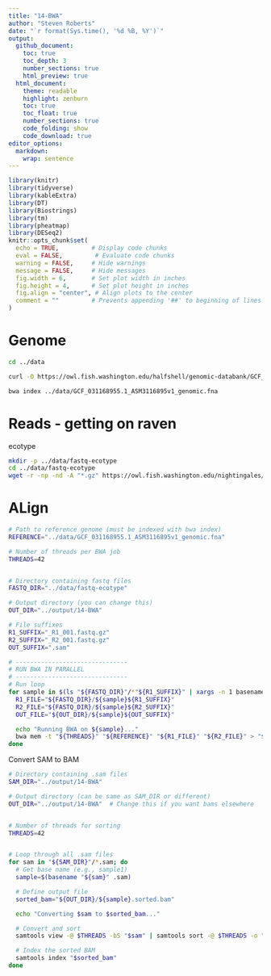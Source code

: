 ```yaml
---
title: "14-BWA"
author: "Steven Roberts"
date: "`r format(Sys.time(), '%d %B, %Y')`"  
output: 
  github_document:
    toc: true
    toc_depth: 3
    number_sections: true
    html_preview: true
  html_document:
    theme: readable
    highlight: zenburn
    toc: true
    toc_float: true
    number_sections: true
    code_folding: show
    code_download: true
editor_options: 
  markdown: 
    wrap: sentence
---
```


```r
library(knitr)
library(tidyverse)
library(kableExtra)
library(DT)
library(Biostrings)
library(tm)
library(pheatmap)
library(DESeq2)
knitr::opts_chunk$set(
  echo = TRUE,         # Display code chunks
  eval = FALSE,         # Evaluate code chunks
  warning = FALSE,     # Hide warnings
  message = FALSE,     # Hide messages
  fig.width = 6,       # Set plot width in inches
  fig.height = 4,      # Set plot height in inches
  fig.align = "center", # Align plots to the center
  comment = ""         # Prevents appending '##' to beginning of lines in code output
)
```


# Genome

```bash
cd ../data

curl -O https://owl.fish.washington.edu/halfshell/genomic-databank/GCF_031168955.1_ASM3116895v1_genomic.fna
```


```bash
bwa index ../data/GCF_031168955.1_ASM3116895v1_genomic.fna
```
# Reads - getting on raven

ecotype

```bash
mkdir -p ../data/fastq-ecotype
cd ../data/fastq-ecotype
wget -r -np -nd -A "*.gz" https://owl.fish.washington.edu/nightingales/G_macrocephalus/30-1149634506/00_fastq/
```


# ALign



```bash
# Path to reference genome (must be indexed with bwa index)
REFERENCE="../data/GCF_031168955.1_ASM3116895v1_genomic.fna"

# Number of threads per BWA job
THREADS=42


# Directory containing fastq files
FASTQ_DIR="../data/fastq-ecotype"

# Output directory (you can change this)
OUT_DIR="../output/14-BWA"

# File suffixes
R1_SUFFIX="_R1_001.fastq.gz"
R2_SUFFIX="_R2_001.fastq.gz"
OUT_SUFFIX=".sam"

# -------------------------------
# RUN BWA IN PARALLEL
# -------------------------------
# Run loop
for sample in $(ls "${FASTQ_DIR}"/*"${R1_SUFFIX}" | xargs -n 1 basename | sed "s/${R1_SUFFIX}//" | sort -u); do
  R1_FILE="${FASTQ_DIR}/${sample}${R1_SUFFIX}"
  R2_FILE="${FASTQ_DIR}/${sample}${R2_SUFFIX}"
  OUT_FILE="${OUT_DIR}/${sample}${OUT_SUFFIX}"

  echo "Running BWA on ${sample}..."
  bwa mem -t "${THREADS}" "${REFERENCE}" "${R1_FILE}" "${R2_FILE}" > "${OUT_FILE}"
done
```



Convert SAM to BAM


```bash


# Directory containing .sam files
SAM_DIR="../output/14-BWA"

# Output directory (can be same as SAM_DIR or different)
OUT_DIR="../output/14-BWA"  # Change this if you want bams elsewhere


# Number of threads for sorting
THREADS=42


# Loop through all .sam files
for sam in "${SAM_DIR}"/*.sam; do
  # Get base name (e.g., sample1)
  sample=$(basename "${sam}" .sam)

  # Define output file
  sorted_bam="${OUT_DIR}/${sample}.sorted.bam"

  echo "Converting $sam to $sorted_bam..."

  # Convert and sort
  samtools view -@ $THREADS -bS "$sam" | samtools sort -@ $THREADS -o "$sorted_bam" -

  # Index the sorted BAM
  samtools index "$sorted_bam"
done
```


